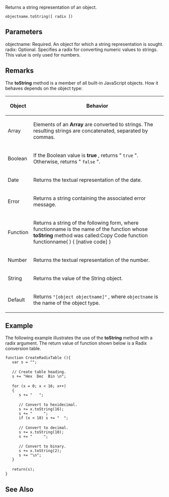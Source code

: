 Returns a string representation of an object.

 objectname.toString([ radix ])

==Parameters==
; objectname: Required. An object for which a string representation is sought.
; radix: Optional. Specifies a radix for converting numeric values to strings. This value is only used for numbers.

==Remarks==
The '''toString''' method is a member of all built-in JavaScript objects. How it behaves depends on the object type:

{| class='wikitable'
|-
! Object
! Behavior
|-
| Array
| Elements of an '''Array''' are converted to strings. The resulting strings are concatenated, separated by commas.
|-
| Boolean
| If the Boolean value is '''true''' , returns " <code>true</code> ". Otherwise, returns " <code>false</code> ".
|-
| Date
| Returns the textual representation of the date.
|-
| Error
| Returns a string containing the associated error message.
|-
| Function
| Returns a string of the following form, where functionname is the name of the function whose '''toString''' method was called:Copy Code function functionname( ) { [native code] }
|-
| Number
| Returns the textual representation of the number.
|-
| String
| Returns the value of the String object.
|-
| Default
| Returns <code>"[object objectname]"</code> , where <code>objectname</code> is the name of the object type.
|}

==Example==
The following example illustrates the use of the '''toString''' method with a radix argument. The return value of function shown below is a Radix conversion table.

 function CreateRadixTable (){
    var s = "";
 
    // Create table heading.
    s += "Hex  Dec  Bin \n";
 
    for (x = 0; x &lt; 16; x++)
    {
       s += "   ";
 
       // Convert to hexidecimal.
       s += x.toString(16);
       s += "     ";
       if (x &lt; 10) s += "  ";
 
       // Convert to decimal.
       s += x.toString(10);
       s += "     ";
 
       // Convert to binary.
       s += x.toString(2);
       s += "\n";
    }
 
    return(s);
 }

==See Also==

              
